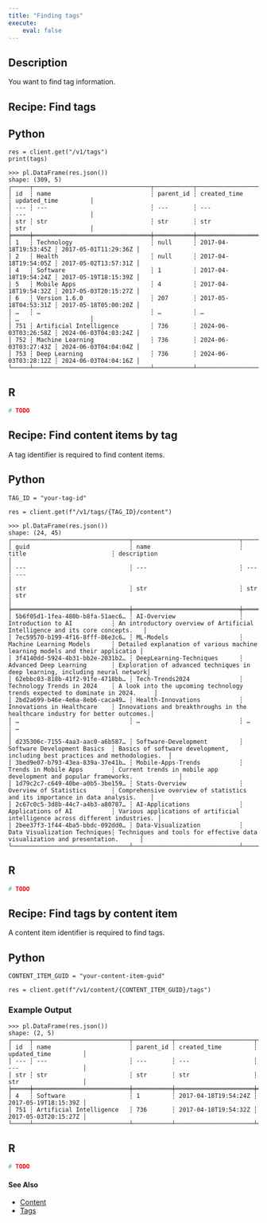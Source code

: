 ```yaml
---
title: "Finding tags"
execute:
    eval: false
---
```


## Description

You want to find tag information.

## Recipe: Find tags

::: {.panel-tabset group="language"}

## Python

```.python
res = client.get("/v1/tags")
print(tags)
```

```.python
>>> pl.DataFrame(res.json())
shape: (309, 5)
┌─────┬─────────────────────────────────┬───────────┬──────────────────────┬──────────────────────┐
│ id  ┆ name                            ┆ parent_id ┆ created_time         ┆ updated_time         │
│ --- ┆ ---                             ┆ ---       ┆ ---                  ┆ ---                  │
│ str ┆ str                             ┆ str       ┆ str                  ┆ str                  │
╞═════╪═════════════════════════════════╪═══════════╪══════════════════════╪══════════════════════╡
│ 1   ┆ Technology                      ┆ null      ┆ 2017-04-18T19:53:45Z ┆ 2017-05-01T11:29:36Z │
│ 2   ┆ Health                          ┆ null      ┆ 2017-04-18T19:54:05Z ┆ 2017-05-02T13:57:31Z │
│ 4   ┆ Software                        ┆ 1         ┆ 2017-04-18T19:54:24Z ┆ 2017-05-19T18:15:39Z │
│ 5   ┆ Mobile Apps                     ┆ 4         ┆ 2017-04-18T19:54:32Z ┆ 2017-05-03T20:15:27Z │
│ 6   ┆ Version 1.6.0                   ┆ 207       ┆ 2017-05-18T04:53:31Z ┆ 2017-05-18T05:00:20Z │
│ …   ┆ …                               ┆ …         ┆ …                    ┆ …                    │
│ 751 ┆ Artificial Intelligence         ┆ 736       ┆ 2024-06-03T03:26:58Z ┆ 2024-06-03T04:03:24Z │
│ 752 ┆ Machine Learning                ┆ 736       ┆ 2024-06-03T03:27:43Z ┆ 2024-06-03T04:04:04Z │
│ 753 ┆ Deep Learning                   ┆ 736       ┆ 2024-06-03T03:28:12Z ┆ 2024-06-03T04:04:16Z │
└─────┴─────────────────────────────────┴───────────┴──────────────────────┴──────────────────────┘
```


## R

```.r
# TODO
```

:::


## Recipe: Find content items by tag

A tag identifier is required to find content items.

::: {.panel-tabset group="language"}

## Python

```.python
TAG_ID = "your-tag-id"

res = client.get(f"/v1/tags/{TAG_ID}/content")
```

```.python
>>> pl.DataFrame(res.json())
shape: (24, 45)
┌─────────────────────────────────┬──────────────────────────────┬──────────────────────────────┬──────────────────────────────────────────────────────────────────────────────┐
│ guid                            ┆ name                         ┆ title                        ┆ description                                                                  │
│ ---                             ┆ ---                          ┆ ---                          ┆ ---                                                                          │
│ str                             ┆ str                          ┆ str                          ┆ str                                                                          │
╞═════════════════════════════════╪══════════════════════════════╪══════════════════════════════╪══════════════════════════════════════════════════════════════════════════════╡
│ 5b6f05d1-1fea-480b-b8fa-51aec6… ┆ AI-Overview                  ┆ Introduction to AI           ┆ An introductory overview of Artificial Intelligence and its core concepts.   │
│ 7ec59570-b199-4f16-8fff-86e3c6… ┆ ML-Models                    ┆ Machine Learning Models      ┆ Detailed explanation of various machine learning models and their applicatio │
│ 3f4140dd-5924-4b31-bb2e-2031b2… ┆ DeepLearning-Techniques      ┆ Advanced Deep Learning       ┆ Exploration of advanced techniques in deep learning, including neural network│
│ 62ebbc03-818b-41f2-91fe-4718bb… ┆ Tech-Trends2024              ┆ Technology Trends in 2024    ┆ A look into the upcoming technology trends expected to dominate in 2024.     │
│ 2bd2a699-b46e-4e6a-8eb6-caca49… ┆ Health-Innovations           ┆ Innovations in Healthcare    ┆ Innovations and breakthroughs in the healthcare industry for better outcomes.│
│ …                               ┆ …                            ┆ …                            ┆ …                                                                            │
│ d235306c-7155-4aa3-aac0-a6b587… ┆ Software-Development         ┆ Software Development Basics  ┆ Basics of software development, including best practices and methodologies.  │
│ 3bed9e07-b793-43ea-839a-37e41b… ┆ Mobile-Apps-Trends           ┆ Trends in Mobile Apps        ┆ Current trends in mobile app development and popular frameworks.             │
│ 1d79c2c7-c649-40be-a0b5-3be159… ┆ Stats-Overview               ┆ Overview of Statistics       ┆ Comprehensive overview of statistics and its importance in data analysis.    │
│ 2c67c0c5-3d8b-44c7-a4b3-a80787… ┆ AI-Applications              ┆ Applications of AI           ┆ Various applications of artificial intelligence across different industries. │
│ 2bee37f3-1f44-4ba5-bbdc-092dd0… ┆ Data-Visualization           ┆ Data Visualization Techniques┆ Techniques and tools for effective data visualization and presentation.      │
└─────────────────────────────────┴──────────────────────────────┴──────────────────────────────┴──────────────────────────────────────────────────────────────────────────────┘

```


## R

```.r
# TODO
```

:::

## Recipe: Find tags by content item

A content item identifier is required to find tags.

::: {.panel-tabset group="language"}

## Python

```.python
CONTENT_ITEM_GUID = "your-content-item-guid"

res = client.get(f"/v1/content/{CONTENT_ITEM_GUID}/tags")
```

### Example Output
```.python
>>> pl.DataFrame(res.json())
shape: (2, 5)
┌─────┬───────────────────────────┬───────────┬──────────────────────┬──────────────────────┐
│ id  ┆ name                      ┆ parent_id ┆ created_time         ┆ updated_time         │
│ --- ┆ ---                       ┆ ---       ┆ ---                  ┆ ---                  │
│ str ┆ str                       ┆ str       ┆ str                  ┆ str                  │
╞═════╪═══════════════════════════╪═══════════╪══════════════════════╪══════════════════════╡
│ 4   ┆ Software                  ┆ 1         ┆ 2017-04-18T19:54:24Z ┆ 2017-05-19T18:15:39Z │
│ 751 ┆ Artificial Intelligence   ┆ 736       ┆ 2017-04-18T19:54:32Z ┆ 2017-05-03T20:15:27Z │
└─────┴───────────────────────────┴───────────┴──────────────────────┴──────────────────────┘
```


## R

```.r
# TODO
```

:::

#### See Also

- [Content](../../content/index.qmd)
- [Tags](../index.qmd)
